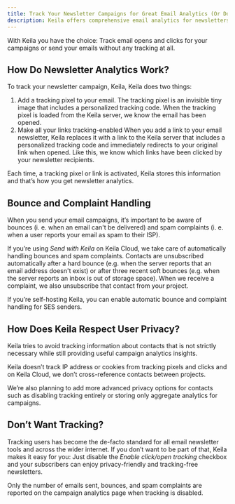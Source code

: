 ```yaml
---
title: Track Your Newsletter Campaigns for Great Email Analytics (Or Don’t, It’s Your Choice!)
description: Keila offers comprehensive email analytics for newsletters and advanced privacy protection for users.
---
```


With Keila you have the choice: Track email opens and clicks for your campaigns
or send your emails without any tracking at all.

<KeilaImage
  src="/src/assets/screenshots/analytics.png"
  alt="Screenshot of the campaign analytics"
/>

## How Do Newsletter Analytics Work?

To track your newsletter campaign, Keila, Keila does two things:

1. Add a tracking pixel to your email.
   The tracking pixel is an invisible tiny image that includes a personalized
   tracking code. When the tracking pixel is loaded from the Keila server, we
   know the email has been opened.
2. Make all your links tracking-enabled
   When you add a link to your email newsletter, Keila replaces it with a link
   to the Keila server that includes a personalized tracking code and
   immediately redirects to your original link when opened. Like this, we know
   which links have been clicked by your newsletter recipients.

Each time, a tracking pixel or link is activated, Keila stores this information
and that’s how you get newsletter analytics.

## Bounce and Complaint Handling

When you send your email campaigns, it’s important to be aware of bounces (i. e.
when an email can't be delivered) and spam complaints (i. e. when a user
reports your email as spam to their ISP).

If you’re using _Send with Keila_ on Keila Cloud, we take care of
automatically handling bounces and spam complaints. Contacts are unsubscribed
automatically after a hard bounce (e.g. when the server reports that an email
address doesn't exist) or after three recent soft bounces (e.g. when the server
reports an inbox is out of storage space).
When we receive a complaint, we also unsubscribe that contact from your project.

If you’re self-hosting Keila, you can enable automatic bounce and complaint
handling for SES senders.

## How Does Keila Respect User Privacy?

Keila tries to avoid tracking information about contacts that is not strictly
necessary while still providing useful campaign analytics insights.

Keila doesn’t track IP address or cookies from tracking pixels and clicks and on
Keila Cloud, we don’t cross-reference contacts between projects.

We’re also planning to add more advanced privacy options for contacts such as
disabling tracking entirely or storing only aggregate analytics for campaigns.

<GitHubIssue number="150" />

## Don’t Want Tracking?

Tracking users has become the de-facto standard for all email newsletter tools
and across the wider internet. If you don’t want to be part of that, Keila makes
it easy for you: Just disable the _Enable click/open tracking_ checkbox and
your subscribers can enjoy privacy-friendly and tracking-free newsletters.

Only the number of emails sent, bounces, and spam complaints are reported on the
campaign analytics page when tracking is disabled.

<KeilaImage
  src="/src/assets/screenshots/untracked-campaign.png"
  alt="Screenshot of the analytics page of an untracked campaign."
/>
